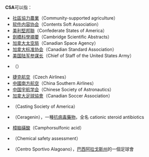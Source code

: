 {{noteta|G1=IT}}
'''CSA'''可以指：
* [[社區協力農業|社區協力農業]]（Community-supported agriculture）
* [[软件内容协会|软件内容协会]]（Contents Soft Association）
* [[美利堅邦聯|美利堅邦聯]]（Confederate States of America）
* [[劍橋科學摘要|劍橋科學摘要]]（Cambridge Scientific Abstracts）
* [[加拿大太空局|加拿大太空局]]（Canadian Space Agency）
* [[加拿大标准协会|加拿大标准协会]]（Canadian Standard Association）
* [[美国陆军参谋长|美国陆军参谋长]]（Chief of Staff of the United States Army）
* {{tsl|en|Conseil supérieur de l'audiovisuel|法国高等视听委员会}}（{{lang|fr|Conseil supérieur de l'audiovisuel}}）
* [[捷克航空|捷克航空]]（Czech Airlines）
* [[中國南方航空|中國南方航空]]（China Southern Airlines）
* [[中国宇航学会|中国宇航学会]]（Chinese Society of Astronautics）
* [[加拿大足球協會|加拿大足球協會]]（Canadian Soccer Association）
* {{tsl|en|Casting Society of America|美國演員工會}}（Casting Society of America）
* {{tsl|en|Ceragenin|Ceragenin}}（Ceragenin），一種[[抗病毒藥物|抗病毒藥物]]，全名 cationic steroid antibiotics
* [[樟脑磺酸|樟脑磺酸]]（Camphorsulfonic acid）
* {{tsl|en|Chemical safety assessment|化學安全評估}}（Chemical safety assessment）
* {{tsl|en|Centro Sportivo Alagoano||Centro Sportivo Alagoano}}（Centro Sportivo Alagoano），[[巴西|巴西]][[阿拉戈斯州|阿拉戈斯州]]的一個足球會

{{disambig|Cat=三字拉丁字母缩写消歧义}}